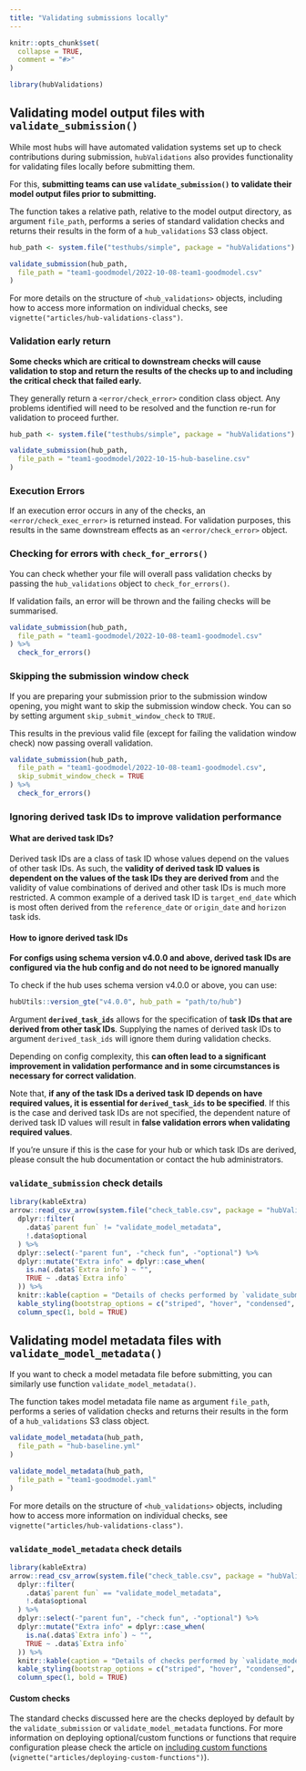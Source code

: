 ```yaml
---
title: "Validating submissions locally"
---
```


```r
knitr::opts_chunk$set(
  collapse = TRUE,
  comment = "#>"
)
```

```r
library(hubValidations)
```

## Validating model output files with `validate_submission()`

While most hubs will have automated validation systems set up to check contributions during submission, `hubValidations` also provides functionality for validating files locally before submitting them.

For this, **submitting teams can use `validate_submission()` to validate their model output files prior to submitting.**

The function takes a relative path, relative to the model output directory, as argument `file_path`, performs a series of standard validation checks and returns their results in the form of a `hub_validations` S3 class object.

```r
hub_path <- system.file("testhubs/simple", package = "hubValidations")

validate_submission(hub_path,
  file_path = "team1-goodmodel/2022-10-08-team1-goodmodel.csv"
)
```

For more details on the structure of `<hub_validations>` objects, including how to access more information on individual checks, see `vignette("articles/hub-validations-class")`.

### Validation early return

**Some checks which are critical to downstream checks will cause validation to stop and return the results of the checks up to and including the critical check that failed early.**

They generally return a `<error/check_error>` condition class object.
Any problems identified will need to be resolved and the function re-run for validation to proceed further.


```r
hub_path <- system.file("testhubs/simple", package = "hubValidations")

validate_submission(hub_path,
  file_path = "team1-goodmodel/2022-10-15-hub-baseline.csv"
)
```

### Execution Errors

If an execution error occurs in any of the checks, an `<error/check_exec_error>` is returned instead. For validation purposes, this results in the same downstream effects as an `<error/check_error>` object.


### Checking for errors with `check_for_errors()`

You can check whether your file will overall pass validation checks by passing the `hub_validations` object to `check_for_errors()`. 

If validation fails, an error will be thrown and the failing checks will be summarised.

```r
validate_submission(hub_path,
  file_path = "team1-goodmodel/2022-10-08-team1-goodmodel.csv"
) %>%
  check_for_errors()
```



### Skipping the submission window check

If you are preparing your submission prior to the submission window opening, you might want to skip the submission window check.
You can so by setting argument `skip_submit_window_check` to `TRUE`. 

This results in the previous valid file (except for failing the validation window check) now passing overall validation.

```r
validate_submission(hub_path,
  file_path = "team1-goodmodel/2022-10-08-team1-goodmodel.csv",
  skip_submit_window_check = TRUE
) %>%
  check_for_errors()
```

### Ignoring derived task IDs to improve validation performance

#### What are derived task IDs?

Derived task IDs are a class of task ID whose values depend on the values of other task IDs. As such, the **validity of derived task ID values is dependent on the values of the task IDs they are derived from** and the validity of value combinations of derived and other task IDs is much more restricted. A common example of a derived task ID is `target_end_date` which is most often derived from the `reference_date` or `origin_date` and `horizon` task ids. 

#### How to ignore derived task IDs

<div class="alert alert-info" role="alert">

**For configs using schema version v4.0.0 and above, derived task IDs are configured via the hub config and do not need to be ignored manually**

To check if the hub uses schema version v4.0.0 or above, you can use:
```r
hubUtils::version_gte("v4.0.0", hub_path = "path/to/hub")
```

</div>

Argument **`derived_task_ids`** allows for the specification of **task IDs that are derived from other task IDs**. Supplying the names of derived task IDs to argument `derived_task_ids` will ignore them during validation checks.

Depending on config complexity, this **can often lead to a significant improvement in validation performance and in some circumstances is necessary for correct validation**.

<div class="alert alert-warning" role="alert">

Note that, **if any of the task IDs a derived task ID depends on have required values, it is essential for `derived_task_ids` to be specified**. 
If this is the case and derived task IDs are not specified, the dependent nature of derived task ID values will result in **false validation errors when validating required values**.

If you're unsure if this is the case for your hub or which task IDs are derived, please consult the hub documentation or contact the hub administrators.

</div>

### `validate_submission` check details

```r
library(kableExtra)
arrow::read_csv_arrow(system.file("check_table.csv", package = "hubValidations")) %>%
  dplyr::filter(
    .data$`parent fun` != "validate_model_metadata",
    !.data$optional
  ) %>%
  dplyr::select(-"parent fun", -"check fun", -"optional") %>%
  dplyr::mutate("Extra info" = dplyr::case_when(
    is.na(.data$`Extra info`) ~ "",
    TRUE ~ .data$`Extra info`
  )) %>%
  knitr::kable(caption = "Details of checks performed by `validate_submission()`") %>%
  kable_styling(bootstrap_options = c("striped", "hover", "condensed", "responsive")) %>%
  column_spec(1, bold = TRUE)
```


## Validating model metadata files with `validate_model_metadata()`

If you want to check a model metadata file before submitting, you can similarly use function `validate_model_metadata()`.

The function takes model metadata file name as argument `file_path`, performs a series of validation checks and returns their results in the form of a `hub_validations` S3 class object.

```r
validate_model_metadata(hub_path,
  file_path = "hub-baseline.yml"
)

validate_model_metadata(hub_path,
  file_path = "team1-goodmodel.yaml"
)
```


For more details on the structure of `<hub_validations>` objects, including how to access more information on individual checks, see `vignette("articles/hub-validations-class")`.

### `validate_model_metadata` check details

```r
library(kableExtra)
arrow::read_csv_arrow(system.file("check_table.csv", package = "hubValidations")) %>%
  dplyr::filter(
    .data$`parent fun` == "validate_model_metadata",
    !.data$optional
  ) %>%
  dplyr::select(-"parent fun", -"check fun", -"optional") %>%
  dplyr::mutate("Extra info" = dplyr::case_when(
    is.na(.data$`Extra info`) ~ "",
    TRUE ~ .data$`Extra info`
  )) %>%
  knitr::kable(caption = "Details of checks performed by `validate_model_metadata()`") %>%
  kable_styling(bootstrap_options = c("striped", "hover", "condensed", "responsive")) %>%
  column_spec(1, bold = TRUE)
```


<div class="alert alert-info" role="alert">

#### Custom checks

The standard checks discussed here are the checks deployed by default by the `validate_submission` or `validate_model_metadata` functions. 
For more information on deploying optional/custom functions or functions that require configuration please check the article on [including custom functions](deploying-custom-functions.html) (`vignette("articles/deploying-custom-functions")`).

</div>
